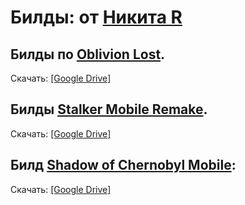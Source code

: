 #  Билды: от [Никита R](https://vk.com/nikita_r_public)

## Билды по [Oblivion Lost](https://vk.com/nikita_r_public?w=wall-200764374_192). 
Скачать: [[Google Drive]](https://drive.google.com/drive/u/0/mobile/folders/1cYJqrn9BmTWZj1gwLCnR7DzFZil9HX07/1eV5mTG5sthKSlHB_LJPTooEy57RZh3Oo?usp=sharing&sort=13&direction=a)

## Билды [Stalker Mobile Remake](https://vk.com/nikita_r_public?w=wall-200764374_192). 
Скачать: [[Google Drive]](https://drive.google.com/drive/u/0/mobile/folders/1cYJqrn9BmTWZj1gwLCnR7DzFZil9HX07/1ET4q04kaKFEvPrii8kFsBAR0yEwEuueq?usp=sharing&sort=13&direction=a)

## Билд [Shadow of Chernobyl Mobile](https://vk.com/nikita_r_public?w=wall-200764374_739):
Cкачать: [[Google Drive]](https://drive.google.com/drive/u/0/folders/1dPtpMhTHfbtHsvxAoPEoYahxIBvglDH_)
